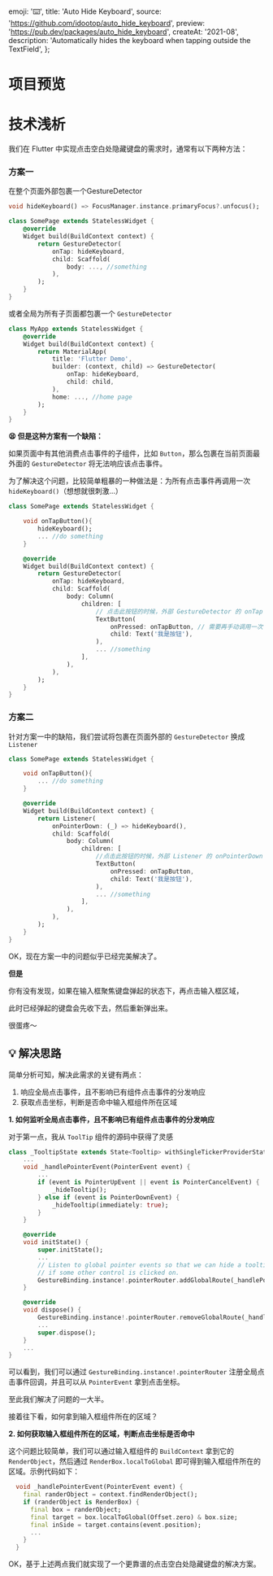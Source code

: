   emoji: '⌨️',
  title: 'Auto Hide Keyboard',
  source: 'https://github.com/idootop/auto_hide_keyboard',
  preview: 'https://pub.dev/packages/auto_hide_keyboard',
  createAt: '2021-08',
  description:
    'Automatically hides the keyboard when tapping outside the TextField',
};

# 项目预览


<WrappedImage src={demo.src} alt="点击空白处自动收起软键盘" maxWidth="320px" />

# 技术浅析

我们在 Flutter 中实现点击空白处隐藏键盘的需求时，通常有以下两种方法：

### 方案一

在整个页面外部包裹一个GestureDetector

```dart
void hideKeyboard() => FocusManager.instance.primaryFocus?.unfocus();

class SomePage extends StatelessWidget {
    @override
    Widget build(BuildContext context) {
        return GestureDetector(
            onTap: hideKeyboard,
            child: Scaffold(
                body: ..., //something
            ),
        );
    }
}
```

或者全局为所有子页面都包裹一个 `GestureDetector`

```dart
class MyApp extends StatelessWidget {
    @override
    Widget build(BuildContext context) {
        return MaterialApp(
            title: 'Flutter Demo',
            builder: (context, child) => GestureDetector(
                onTap: hideKeyboard,
                child: child,
            ),
            home: ..., //home page
        );
    }
}
```

**😫 但是这种方案有一个缺陷：**

如果页面中有其他消费点击事件的子组件，比如 `Button`，那么包裹在当前页面最外面的 `GestureDetector` 将无法响应该点击事件。

为了解决这个问题，比较简单粗暴的一种做法是：为所有点击事件再调用一次`hideKeyboard()`（想想就很刺激...）

```dart
class SomePage extends StatelessWidget {

    void onTapButton(){
        hideKeyboard();
        ... //do something
    }

    @override
    Widget build(BuildContext context) {
        return GestureDetector(
            onTap: hideKeyboard,
            child: Scaffold(
                body: Column(
                    children: [
                        // 点击此按钮的时候，外部 GestureDetector 的 onTap 不会响应
                        TextButton(
                            onPressed: onTapButton, // 需要再手动调用一次 hideKeyboard()
                            child: Text('我是按钮'),
                        ),
                        ... //something
                    ],
                ),
            ),
        );
    }
}
```

### 方案二

针对方案一中的缺陷，我们尝试将包裹在页面外部的 `GestureDetector` 换成 `Listener`

```dart
class SomePage extends StatelessWidget {

    void onTapButton(){
        ... //do something
    }

    @override
    Widget build(BuildContext context) {
        return Listener(
            onPointerDown: (_) => hideKeyboard(),
            child: Scaffold(
                body: Column(
                    children: [
                        //点击此按钮的时候，外部 Listener 的 onPointerDown 也会响应
                        TextButton(
                            onPressed: onTapButton,
                            child: Text('我是按钮'),
                        ),
                        ... //something
                    ],
                ),
            ),
        );
    }
}
```

OK，现在方案一中的问题似乎已经完美解决了。

**但是**

你有没有发现，如果在输入框聚焦键盘弹起的状态下，再点击输入框区域，

此时已经弹起的键盘会先收下去，然后重新弹出来。

很蛋疼～

## 💡 解决思路

简单分析可知，解决此需求的关键有两点：

1. 响应全局点击事件，且不影响已有组件点击事件的分发响应
2. 获取点击坐标，判断是否命中输入框组件所在区域

**1. 如何监听全局点击事件，且不影响已有组件点击事件的分发响应**

对于第一点，我从 `ToolTip` 组件的源码中获得了灵感

```dart
class _TooltipState extends State<Tooltip> withSingleTickerProviderStateMixin {
    ...
    void _handlePointerEvent(PointerEvent event) {
        ...
        if (event is PointerUpEvent || event is PointerCancelEvent) {
            _hideTooltip();
        } else if (event is PointerDownEvent) {
            _hideTooltip(immediately: true);
        }
    }

    @override
    void initState() {
        super.initState();
        ...
        // Listen to global pointer events so that we can hide a tooltip immediately
        // if some other control is clicked on.
        GestureBinding.instance!.pointerRouter.addGlobalRoute(_handlePointerEvent);
    }

    @override
    void dispose() {
        GestureBinding.instance!.pointerRouter.removeGlobalRoute(_handlePointerEvent);
        ...
        super.dispose();
    }
    ...
}
```

可以看到，我们可以通过 `GestureBinding.instance!.pointerRouter` 注册全局点击事件回调，并且可以从 `PointerEvent` 拿到点击坐标。

至此我们解决了问题的一大半。

接着往下看，如何拿到输入框组件所在的区域？

**2. 如何获取输入框组件所在的区域，判断点击坐标是否命中**

这个问题比较简单，我们可以通过输入框组件的 `BuildContext` 拿到它的 `RenderObject`，然后通过 `RenderBox.localToGlobal` 即可得到输入框组件所在的区域。示例代码如下：

```dart
  void _handlePointerEvent(PointerEvent event) {
    final randerObject = context.findRenderObject();
    if (randerObject is RenderBox) {
      final box = randerObject;
      final target = box.localToGlobal(Offset.zero) & box.size;
      final inSide = target.contains(event.position);
      ...
    }
  }
```

OK，基于上述两点我们就实现了一个更靠谱的点击空白处隐藏键盘的解决方案。
